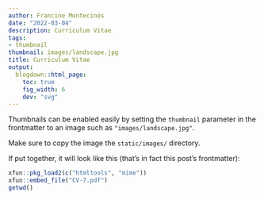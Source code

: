 ```yaml
---
author: Francine Montecinos
date: "2022-03-04"
description: Curriculum Vitae
tags:
- thumbnail
thumbnail: images/landscape.jpg
title: Curriculum Vitae
output:
  blogdown::html_page:
    toc: true
    fig_width: 6
    dev: "svg"
---
```


Thumbnails can be enabled easily by setting the `thumbnail` parameter in the frontmatter to an image such as `"images/landscape.jpg"`.

Make sure to copy the image the `static/images/` directory.

If put together, it will look like this (that's in fact this post's frontmatter):


```r
xfun::pkg_load2(c("htmltools", "mime"))
xfun::embed_file("CV-7.pdf")
getwd()
```

